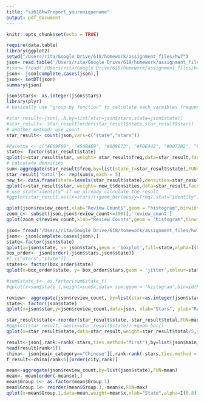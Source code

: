 ```yaml
---
title: "si618hw7report_youruniquename"
output: pdf_document
---
```


```r
knitr::opts_chunk$set(echo = TRUE)
```


```r
require(data.table)
library(ggplot2)
setwd("/Users/rita/Google Drive/618/homework/assignment_files/hw7")
json= read.table('/Users/rita/Google Drive/618/homework/assignment_files/hw7/businessdata_desired_output.tsv',header = TRUE, sep='\t', quote = "", row.names = NULL,  comment.char = "",fill = TRUE,fileEncoding = "UTF-8-BOM")
#json= fread('/Users/rita/Google Drive/618/homework/assignment_files/hw7/businessdata_desired_output.tsv',header = TRUE, sep='\t', quote = "")
json<- json[complete.cases(json),] 
json<- setDT(json)
summary(json)
```

```r
json$stars<- as.integer(json$stars)
library(plyr)
# basically use "group by function" to calculate each varaibles frequencies

#star_result<-json[,.N,by=list(star=json$stars,state=json$state)]
#star_result<- star_result[order(star_result$state,star_result$star)]
# another method: use count
star_result<- count(json,vars=c("state","stars"))

#Palette <- c("#E69F00", "#56B4E9", "#009E73", "#F0E442", "#0072B2", "#D55E00", "#CC79A7","#999999","#E69F00", "#56B4E9", "#009E73", "#F0E442", "#0072B2", "#D55E00", "#CC79A7","#999999")
state<- factor(star_result$state)
qplot(x=star_result$star, weight= star_result$freq,data=star_result,facets = .~state,xlab="stars", main="Histograms of Star Ratings",geom = "histogram",binwidth=1,fill=state,alpha=I(0.5))
# calculate densities
sum<-aggregate(star_result$freq,by=list(state_t=star_result$state),FUN=sum)
star_result['total']<- rep(sum$x,each = 5)
new_t<- data.frame(state=levels(star_result$state),densities=star_result$freq/star_result$total)
qplot(x=star_result$star, weight= new_t$densities,data=star_result,facets = .~state,xlab="stars", main="Histograms of Star Ratings",geom = "histogram",binwidth=1,fill=state,alpha=I(0.5))
# use stat="identity" if we already calculate the result
#ggplot(star_result,aes(x=stars))+geom_bar(aes(y=freq),stat="identity")+facet_grid( .~ state)
```


```r
qplot(json$review_count,xlab="Review Counts",geom = "histogram",binwidth=1,main="Histograms of Review Counts")
zoom_c<- subset(json,json$review_count<=200)[,'review_count']
qplot(zoom_c$review_count,xlab="Review Counts",geom = "histogram",binwidth=1,main="Histograms of Review Counts (Filtered)")
```

```r
json= fread('/Users/rita/Google Drive/618/homework/assignment_files/hw7/businessdata_desired_output.tsv',header = TRUE, sep='\t', quote = "")
json<- json[complete.cases(json),] 
state<-factor(json$state)
qplot(x=json$state, y= json$stars,geom = 'boxplot',fill=state,alpha=I(0.5))
box_order<- json[order(-json$stars,json$state)]
#[,c("stars","state")]
states<- factor(box_order$state)
qplot(x=box_order$state, y= box_order$stars,geom = 'jitter',colour=states,alpha=I(0.5),main='Star Ratings by States',xlab=NULL,ylab='Stars')
```
```r
#sum$state_t<- as.factor(sum$state_t)
#qplot(x=sum$state_t,weight=sum$x,data= sum,geom = "histogram",binwidth=1,alpha=I(0.5))

review<- aggregate(json$review_count, by=list(star=as.integer(json$stars)),FUN=sum)
state<- factor(json$state)
qplot(x=json$star,y=json$review_count,data=json, xlab="Stars", ylab="Review Counts",geom = "jitter",alpha=I(0.5),colour=state,colour=2)
```


```r

star_result$state<-reorder(star_result$state,-star_result$total,FUN=max)
#ggplot(star_result, aes(x=star_result$state)) +geom_bar()
qplot(x=star_result$state,data=star_result,weight=star_result$total/5,xlab="State",alpha=I(0.8))

```

```r
result<-json[,rank:=rank(-stars,ties.method="first"),by=list(json$main_category,json$city)]
head(result[rank<5])
china<- json[main_category=="Chinese"][,rank:rank(-stars,ties.method = "first"),by=list("city")]
f_result<-china[rank<6][order(city,rank)]
```

```r
mean<-aggregate(json$review_count,by=list(json$state),FUN=mean)
mean<- mean[order(-mean$x),]
mean$Group.1<- as.factor(mean$Group.1)
mean$Group.1<- reorder(mean$Group.1,-mean$x,FUN=max)
qplot(x=mean$Group.1,data=mean,weight=mean$x,xlab="State",alpha=I(0.8))
```

